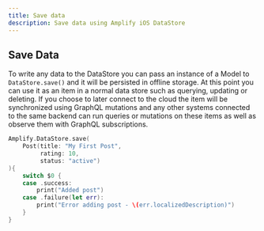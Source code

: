 ```yaml
---
title: Save data
description: Save data using Amplify iOS DataStore
---
```


## Save Data

To write any data to the DataStore you can pass an instance of a Model to `DataStore.save()` and it will be persisted in offline storage. At this point you can use it as an item in a normal data store such as querying, updating or deleting. If you choose to later connect to the cloud the item will be synchronized using GraphQL mutations and any other systems connected to the same backend can run queries or mutations on these items as well as observe them with GraphQL subscriptions.

```swift
Amplify.DataStore.save(
    Post(title: "My First Post",
         rating: 10,
         status: "active")
){
    switch $0 {
    case .success:
        print("Added post")
    case .failure(let err):
        print("Error adding post - \(err.localizedDescription)")
    }
}
```